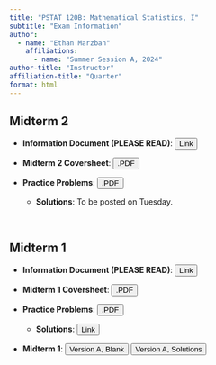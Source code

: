 ```yaml
---
title: "PSTAT 120B: Mathematical Statistics, I"
subtitle: "Exam Information"
author:
  - name: "Ethan Marzban"
    affiliations:
      - name: "Summer Session A, 2024"
author-title: "Instructor"
affiliation-title: "Quarter"
format: html
---
```



## Midterm 2

-   **Information Document (PLEASE READ)**: <a href="https://docs.google.com/document/d/1xD-1OyW6Tp6rCc28q2ADPp6Dai6hRSYUDfrWOQRYJY4/" target="_blank"><button type="button" class="btn btn-info">Link</button></a>

-   **Midterm 2 Coversheet**: <a href="../Files/Misc/MT02_Coverpage.pdf" target="_blank"><button type="button" class="btn btn-info">.PDF</button></a>

-   **Practice Problems**: <a href="../Files/Misc/MT02_PracProb.pdf" target="_blank"><button type="button" class="btn btn-info">.PDF</button></a>
    -   **Solutions**: To be posted on Tuesday.
    
\

## Midterm 1

-   **Information Document (PLEASE READ)**: <a href="https://docs.google.com/document/d/1Qm49FVX0vRQdNktyAnYMRmUUjeS7MjmOdFGXouu4Eow/edit?usp=sharing" target="_blank"><button type="button" class="btn btn-info">Link</button></a>

-   **Midterm 1 Coversheet**: <a href="../Files/Misc/MT01_Coverpage.pdf" target="_blank"><button type="button" class="btn btn-info">.PDF</button></a>

-   **Practice Problems**: <a href="../Files/Misc/MT01_PracProb.pdf" target="_blank"><button type="button" class="btn btn-info">.PDF</button></a>
    -   **Solutions**: <a href="https://drive.google.com/file/d/105j20522sRuykv51sGks6riUMXWgJ_sS/" target="_blank"><button type="button" class="btn btn-info">Link</button></a>
    
-   **Midterm 1**: <a href="../Files/Exams/MT01_VA_Blank.pdf" target="_blank"><button type="button" class="btn btn-info">Version A, Blank</button></a> <a href="../Files/Exams/MT01_VA_Solns.pdf" target="_blank"><button type="button" class="btn btn-info">Version A, Solutions</button></a>